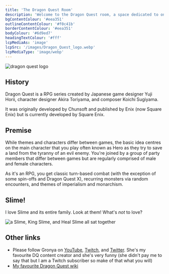 ```yaml
---
title: 'The Dragon Quest Room'
description: 'Welcome to the Dragon Quest room, a space dedicated to one of my favourite RPGs.'
bgContentColour: '#eea351'
outlineContentColour: '#f0c41b'
borderContentColour: '#eea351'
bodyColour: '#6d9ed7'
headingTextColour: '#fff'
lcpMediaAs: 'image'
lcpSrc: '/images/Dragon_Quest_logo.webp'
lcpMediaType: 'image/webp'
---
```



<div class="img-center"><img src={frontmatter.lcpSrc} alt="dragon quest logo"/></div>

## History

Dragon Quest is a RPG series created by Japanese game designer Yuji Horii, character designer Akira Toriyama, and composer Koichi Sugiyama.

It was originally developed by Chunsoft and published by Enix (now Square Enix) but is currently developed by Square Enix.

## Premise

While themes and characters differ between games, the basic idea centres on the main character that you play often known as Hero as they try to save a land from the tyranny of an evil enemy. You're joined by a group of party members that differ between games but are regularly comprised of male and female characters.

As it's an RPG, you get classic turn-based combat (with the exception of some spin-offs and Dragon Quest X), recurring monsters via random encounters, and themes of imperialism and monarchism.

## Slime!

I love Slime and its entire family. Look at them! What's _not_ to love?

<div class="img-center"><img src="/images/king-slime-smile-healslime-knit-plush-dragon-quest.jpg" loading="lazy" alt="a Slime, King Slime, and Heal Slime all sat together" /></div>

<h2 class="headings">Other links</h2>

* Please follow Gronya on [YouTube](https://www.youtube.com/@GronyaQuest), [Twitch](https://www.twitch.tv/gronyaquest), and [Twitter](https://twitter.com/gronya). She's my favourite DQ content creator and she's very funny (she didn't pay me to say that but I am a Twitch subscriber so make of that what you will)
* [My favourite Dragon Quest wiki](https://dragon-quest.org/wiki/Main_Page)

<RoomFilter query="dragon-quest" />